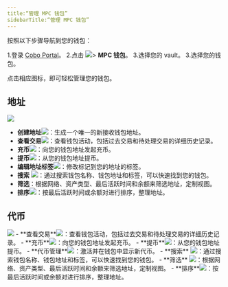 ```yaml
---
title:“管理 MPC 钱包”
sidebarTitle:“管理 MPC 钱包”
---
```


按照以下步骤导航到您的钱包：

1.登录 [Cobo Portal](https://portal.cobo.com/login)。
2.点击 <img src="/images/mpc-wallet/wallets-icon.svg" className="icon"></img>> **MPC 钱包**。
3.选择您的 vault。
3.选择您的钱包。

点击相应图标，即可轻松管理您的钱包。
## 地址

<img src="/images/mpc-wallet/manage-wallet-address.png" className="screenshot_full_screen"/>

- **创建地址**<img src="/images/mpc-wallet/add-address.svg" className="icon"></img>：生成一个唯一的新接收钱包地址。
- **查看交易**<img src="/images/mpc-wallet/icon_view transactions.svg" className="icon"></img>：查看钱包活动，包括过去交易和待处理交易的详细历史记录。
- **充币**<img src="/images/mpc-wallet/icon_deposit.svg" className="icon"></img>：向您的钱包地址发起充币。
- **提币**<img src="/images/mpc-wallet/icon_withdraw.svg" className="icon"></img>：从您的钱包地址提币。
- **编辑地址标签**<img src="/images/mpc-wallet/icon_edit.svg" className="icon"></img>：修改标记到您的地址的标签。
- **搜索** <img src="/images/mpc-wallet/icon_search.svg" className="icon"></img>：通过搜索钱包名称、钱包地址和标签，可以快速找到您的钱包。
- **筛选**：根据网络、资产类型、最后活跃时间和余额来筛选地址，定制视图。
- **排序**<img src="/images/mpc-wallet/icon_sort.svg" className="icon"></img>：按最后活跃时间或余额对进行排序，整理地址。


## 代币

<img src="/images/mpc-wallet/manage-wallet-token.png" className="screenshot_full_screen"/>
- **查看交易**<img src="/images/mpc-wallet/icon_view transactions.svg" className="icon"></img>：查看钱包活动，包括过去交易和待处理交易的详细历史记录。
- **充币**<img src="/images/mpc-wallet/icon_deposit.svg" className="icon"></img>：向您的钱包地址发起充币。
- **提币**<img src="/images/mpc-wallet/icon_withdraw.svg" className="icon"></img>：从您的钱包地址提币。
- **代币管理**<img src="/images/mpc-wallet/token-management.svg" className="icon"></img>：激活并在钱包中显示新代币。
- **搜索** <img src="/images/mpc-wallet/icon_search.svg" className="icon"></img>：通过搜索钱包名称、钱包地址和标签，可以快速找到您的钱包。
- **筛选** <img src="/images/mpc-wallet/icon_filter.svg" className="icon"></img>：根据网络、资产类型、最后活跃时间和余额来筛选地址，定制视图。
- **排序**<img src="/images/mpc-wallet/icon_sort.svg" className="icon"></img>：按最后活跃时间或余额对进行排序，整理地址。